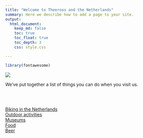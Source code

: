 ```yaml
---
title: "Welcome to Theeroos and the Netherlands"
summary: Here we describe how to add a page to your site.
output:
  html_document:
    keep_md: false
    toc: true
    toc_float: true
    toc_depth: 3
    css: style.css

---
```


```r
library(fontawesome)
```



![](theeroos.jpg)

We've put together a list of things you can do when you visit us.

</br>
</br>

[Biking in the Netherlands](https://www.jeremylabrecque.org/visit/biking)     
[Outdoor activities](https://www.jeremylabrecque.org/visit/outdoor)      
[Museums](https://www.jeremylabrecque.org/visit/museums)        
[Food](https://www.jeremylabrecque.org/visit/food)         
[Beer](https://www.jeremylabrecque.org/visit/beer)      
